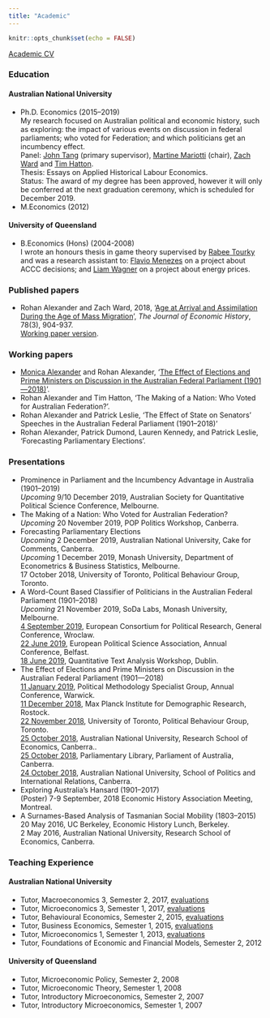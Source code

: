 ```yaml
---
title: "Academic"
---
```


```r
knitr::opts_chunk$set(echo = FALSE)
```

[Academic CV](pdfs/cv-academic-Rohan_Alexander.pdf)

### Education

#### Australian National University

* Ph.D. Economics (2015--2019)  
My research focused on Australian political and economic history, such as exploring: the impact of various events on discussion in federal parliaments; who voted for Federation; and which politicians get an incumbency effect.  
Panel: [John Tang](https://sites.google.com/site/jptang/) (primary supervisor), [Martine Mariotti](https://www.cbe.anu.edu.au/about/staff-directory/?profile=Martine-Mariotti) (chair), [Zach Ward](https://sites.google.com/site/zachaward/) and [Tim Hatton](https://sites.google.com/site/timhattonwebsite/).  
Thesis: Essays on Applied Historical Labour Economics.  
Status: The award of my degree has been approved, however it will only be conferred at the next graduation ceremony, which is scheduled for December 2019.
* M.Economics (2012)

#### University of Queensland

* B.Economics (Hons) (2004-2008)  
I wrote an honours thesis in game theory supervised by [Rabee Tourky](http://tourky.org/) and was a research assistant to: [Flavio Menezes](https://economics.uq.edu.au/profile/2324/flavio-menezes) on a project about ACCC decisions; and [Liam Wagner](http://www.liamwagner.com/) on a project about energy prices.

### Published papers
* Rohan Alexander and Zach Ward, 2018, '[Age at Arrival and Assimilation During the Age of Mass Migration](https://www.cambridge.org/core/journals/journal-of-economic-history/article/age-at-arrival-and-assimilation-during-the-age-of-mass-migration/85FDB674232C30BDD889711D343F22FE)', *The Journal of Economic History*, 78(3), 904-937.  
[Working paper version](pdfs/2018_02_21-Age_at_arrival.pdf).

### Working papers
* [Monica Alexander](monicaalexander.com) and Rohan Alexander, '[The Effect of Elections and Prime Ministers on Discussion in the Australian Federal Parliament (1901—2018)](pdfs/AlexanderAlexander-EffectofElectionsandPrimeMinisters.pdf)'.  
* Rohan Alexander and Tim Hatton, 'The Making of a Nation: Who Voted for Australian Federation?'.
* Rohan Alexander and Patrick Leslie, 'The Effect of State on Senators’ Speeches in the Australian Federal Parliament (1901–2018)'
* Rohan Alexander, Patrick Dumond, Lauren Kennedy, and Patrick Leslie, ‘Forecasting Parliamentary Elections’.

### Presentations
* Prominence in Parliament and the Incumbency Advantage in Australia (1901–2019)  
 *Upcoming* 9/10 December 2019, Australian Society for Quantitative Political Science Conference, Melbourne.
* The Making of a Nation: Who Voted for Australian Federation?  
 *Upcoming* 20 November 2019, POP Politics Workshop, Canberra.
* Forecasting Parliamentary Elections  
 *Upcoming* 2 December 2019, Australian National University, Cake for Comments, Canberra.  
 *Upcoming* 1 December 2019, Monash University, Department of Econometrics & Business Statistics, Melbourne.  
 17 October 2018, University of Toronto, Political Behaviour Group, Toronto.
* A Word-Count Based Classifier of Politicians in the Australian Federal Parliament (1901--2018)  
 *Upcoming* 21 November 2019, SoDa Labs, Monash University, Melbourne.  
 [4 September 2019](pdfs/2019-09-04-slides-Wroclow.pdf), European Consortium for Political Research, General Conference, Wroclaw.  
 [22 June 2019](pdfs/2019-06-22-slides-Belfast-EPSA.pdf), European Political Science Association, Annual Conference, Belfast.  
 [18 June 2019](pdfs/2019-06-18-slides-QTADublin.pdf), Quantitative Text Analysis Workshop, Dublin.
*  The Effect of Elections and Prime Ministers on Discussion in the Australian Federal Parliament (1901—2018)  
 [11 January 2019](pdfs/2019-01-11-slides-warwick.pdf), Political Methodology Specialist Group, Annual Conference, Warwick.  
 [11 December 2018](pdfs/2018-12-12-slides-rostock.pdf), Max Planck Institute for Demographic Research, Rostock.  
 [22 November 2018](pdfs/2018-11-22-slides-UofT.pdf), University of Toronto, Political Behaviour Group, Toronto.  
 [25 October 2018](pdfs/2018-10-25-slides-RSE.pdf), Australian National University, Research School of Economics, Canberra..  
 [25 October 2018](pdfs/2018-10-25-slides-parlimentarylibrary.pdf), Parliamentary Library, Parliament of Australia, Canberra.  
 [24 October 2018](pdfs/2018-10-24-slides-SPIR.pdf), Australian National University, School of Politics and International Relations, Canberra. 
* Exploring Australia's Hansard (1901--2017)  
 (Poster) 7-9 September, 2018 Economic History Association Meeting, Montreal.
* A Surnames-Based Analysis of Tasmanian Social Mobility (1803--2015)  
 20 May 2016, UC Berkeley, Economic History Lunch, Berkeley.  
 2 May 2016, Australian National University, Research School of Economics, Canberra.



### Teaching Experience
#### Australian National University
* Tutor, Macroeconomics 3, Semester 2, 2017, [evaluations](pdfs/2018-02-05-Sem_2_2017-ECON3102_-_Macroeconomics_3.pdf) 
* Tutor, Microeconomics 3, Semester 1, 2017, [evaluations](pdfs/2018-02-05-Sem_1_2017-ECON3101_-_Microeconomics_3.pdf) 
* Tutor, Behavioural Economics, Semester 2, 2015, [evaluations](pdfs/2018-02-05-Sem_2_2015-ECON2013_Behavioural_Economics.pdf) 
* Tutor, Business Economics, Semester 1, 2015, [evaluations](pdfs/2018-02-05-Sem_1_2015-ECON8069_Business_Economics.pdf) 
* Tutor, Microeconomics 1, Semester 1, 2013, [evaluations](pdfs/2018-02-05-Sem_1_2013-ECON1101_Microeconomics_1.pdf) 
* Tutor, Foundations of Economic and Financial Models, Semester 2, 2012

#### University of Queensland
* Tutor, Microeconomic Policy, Semester 2, 2008
* Tutor, Microeconomic Theory, Semester 1, 2008
* Tutor, Introductory Microeconomics, Semester 2, 2007
* Tutor, Introductory Microeconomics, Semester 1, 2007
